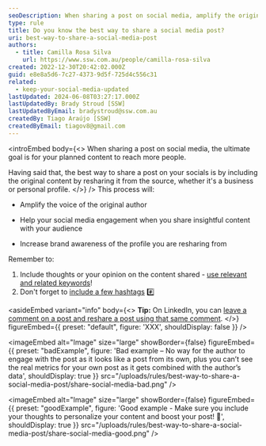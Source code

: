 ```yaml
---
seoDescription: When sharing a post on social media, amplify the original author's voice by including their content and adding your own thoughts and hashtags.
type: rule
title: Do you know the best way to share a social media post?
uri: best-way-to-share-a-social-media-post
authors:
  - title: Camilla Rosa Silva
    url: https://www.ssw.com.au/people/camilla-rosa-silva
created: 2022-12-30T20:42:02.000Z
guid: e8e8a5d6-7c27-4373-9d5f-725d4c556c31
related:
  - keep-your-social-media-updated
lastUpdated: 2024-06-08T03:27:17.000Z
lastUpdatedBy: Brady Stroud [SSW]
lastUpdatedByEmail: bradystroud@ssw.com.au
createdBy: Tiago Araújo [SSW]
createdByEmail: tiagov8@gmail.com
---
```


<introEmbed
  body={<>
When sharing a post on social media, the ultimate goal is for your planned content to reach more people.

Having said that, the best way to share a post on your socials is by including the original content by resharing it from the source, whether it's a business or personal profile.
  </>}
/>
This process will:

* Amplify the voice of the original author

* Help your social media engagement when you share insightful content with your audience

* Increase brand awareness of the profile you are resharing from

Remember to:

1. Include thoughts or your opinion on the content shared - [use relevant and related keywords](/include-important-keywords-where-it-matters/)!
2. Don't forget to [include a few hashtags](/use-hashtags) #️⃣

<asideEmbed
  variant="info"
  body={<>
    **Tip:** On LinkedIn, you can [leave a comment on a post and reshare a post using that same comment](https://www.linkedin.com/help/linkedin/answer/a525047/reshare-a-post?lang=en).
  </>}
  figureEmbed={{
    preset: "default",
    figure: 'XXX',
    shouldDisplay: false
  }}
/>

<imageEmbed
  alt="Image"
  size="large"
  showBorder={false}
  figureEmbed={{
    preset: "badExample",
    figure: 'Bad example – No way for the author to engage with the post as it looks like a post from its own, plus you can’t see the real metrics for your own post as it gets combined with the author’s data',
    shouldDisplay: true
  }}
  src="/uploads/rules/best-way-to-share-a-social-media-post/share-social-media-bad.png"
/>

<imageEmbed
  alt="Image"
  size="large"
  showBorder={false}
  figureEmbed={{
    preset: "goodExample",
    figure: 'Good example - Make sure you include your thoughts to personalize your content and boost your post! 🚀',
    shouldDisplay: true
  }}
  src="/uploads/rules/best-way-to-share-a-social-media-post/share-social-media-good.png"
/>
